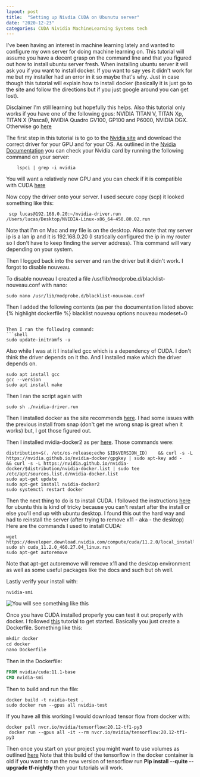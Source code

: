 ```yaml
---
layout: post
title:  "Setting up Nivdia CUDA on Ubunutu server"
date: "2020-12-23"
categories: CUDA Nividia MachineLearning Systems tech
---
```


I've been having an interest in machine learning lately and wanted to configure my own server for doing machine learning on. This tutorial will assume you have a decent grasp on the command line and that you figured out how to install ubuntu server fresh. When installing ubuntu server it will ask you if you want to install docker. If you want to say yes it didn't work for me but my installer had an error in it so maybe that's why. Just in case though this tutorial will explain how to install docker (basically it is just go to the site and follow the directions but if you just google around you can get lost).

Disclaimer I'm still learning but hopefully this helps. Also this tutorial only works if you have one of the following gpus: NVIDIA TITAN V, TITAN Xp, TITAN X (Pascal), NVIDIA Quadro GV100, GP100 and P6000, NVIDIA DGX. Otherwise go [here](https://www.tensorflow.org/install/gpu)

The first step in this tutorial is to go to the [Nvidia site](https://www.nvidia.com/Download/index.aspx?lang=en-us) and download the correct driver for your GPU and for your OS. As outlined in the [Nvidia Documentation](https://docs.nvidia.com/cuda/cuda-installation-guide-linux/index.htm) you can check your Nvidia card by running the following command on your server:
```shell{promptUser: lucas}{promptHost: dev.localhost}
    lspci | grep -i nvidia
```
You will want a relatively new GPU and you can check if it is compatible with CUDA [here](https://developer.nvidia.com/cuda-gpus)

Now copy the driver onto your server. I used secure copy (scp) it looked something like this:
```shell
 scp lucas@192.168.0.20:~/nvidia-driver.run /Users/lucas/Desktop/NVIDIA-Linux-x86_64-450.80.02.run
```
Note that I'm on Mac and my file is on the desktop. Also note that my server ip is a lan ip and it is 192.168.0.20 (I statically configured the ip in my router so I don't have to keep finding the server address). This command will vary depending on your system.

Then I logged back into the server and ran the driver but it didn't work. I forgot to disable nouveau.

To disable nouveau I created a file /usr/lib/modprobe.d/blacklist-nouveau.conf with nano:
```shell
sudo nano /usr/lib/modprobe.d/blacklist-nouveau.conf
```

Then I added the following contents (as per the documentation listed above:
{% highlight dockerfile %}
blacklist nouveau
options nouveau modeset=0
```

Then I ran the following command:
```shell
sudo update-initramfs -u
```

Also while I was at it I installed gcc which is a dependency of CUDA. I don't think the driver depends on it tho. And I installed make which the driver depends on.
```shell
sudo apt install gcc
gcc --version
sudo apt install make
```

Then I ran the script again with
```shell
sudo sh ./nvidia-driver.run
```

Then I installed docker as the site recommends [here](https://docs.docker.com/engine/install/ubuntu/). I had some issues with the previous install from snap (don't get me wrong snap is great when it works) but, I got those figured out.

Then I installed nvidia-docker2 as per [here](https://docs.nvidia.com/datacenter/cloud-native/container-toolkit/install-guide.html). Those commands were:
```shell
distribution=$(. /etc/os-release;echo $ID$VERSION_ID)    && curl -s -L https://nvidia.github.io/nvidia-docker/gpgkey | sudo apt-key add -    && curl -s -L https://nvidia.github.io/nvidia-docker/$distribution/nvidia-docker.list | sudo tee /etc/apt/sources.list.d/nvidia-docker.list
sudo apt-get update
sudo apt-get install nvidia-docker2
sudo systemctl restart docker
```

Then the next thing to do is to install CUDA. I followed the instructions [here](https://developer.nvidia.com/cuda-downloads) for ubuntu this is kind of tricky because you can't restart after the install or else you'll end up with ubuntu desktop. I found this out the hard way and had to reinstall the server (after trying to remove x11 - aka - the desktop)
Here are the commands I used to install CUDA:
```shell
wget https://developer.download.nvidia.com/compute/cuda/11.2.0/local_installers/cuda_11.2.0_460.27.04_linux.run
sudo sh cuda_11.2.0_460.27.04_linux.run
sudo apt-get autoremove
```
Note that apt-get autoremove will remove x11 and the desktop environment as well as some useful packages like the docs and such but oh well.

Lastly verify your install with:
```shell
nvidia-smi
```

![You will see something like this](/assets/2020-12-23-GPUs/nvidia-smi.png)

Once you have CUDA installed properly you can test it out properly with docker. I followed [this](https://powersj.io/post/ubuntu-server-nvidia-cuda/) tutorial to get started. Basically you just create a Dockerfile. Something like this:
```dockerfile
mkdir docker
cd docker
nano Dockerfile
```

Then in the Dockerfile:
```dockerfile
FROM nvidia/cuda:11.1-base
CMD nvidia-smi
```

Then to build and run the file:
```shell
docker build -t nvidia-test .
sudo docker run --gpus all nvidia-test
```

If you have all this working I would download tensor flow from docker with:
```shell
docker pull nvcr.io/nvidia/tensorflow:20.12-tf1-py3
 docker run --gpus all -it --rm nvcr.io/nvidia/tensorflow:20.12-tf1-py3
```

Then once you start on your project you might want to use volumes as outlined [here](https://ngc.nvidia.com/catalog/containers/nvidia:tensorflow) Note that this build of the tensorflow in the docker container is old if you want to run the new version of tensorflow run **Pip install --quite --upgrade tf-nightly** then your tutorials will work.


